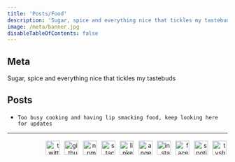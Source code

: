 ```yaml
---
title: 'Posts/Food'
description: 'Sugar, spice and everything nice that tickles my tastebuds'
image: /meta/banner.jpg
disableTableOfContents: false
---
```


## Meta
Sugar, spice and everything nice that tickles my tastebuds

## Posts
-  `Too busy cooking and having lip smacking food, keep looking here for updates`

---

<div style="text-align: right; margin-top: 0.55rem; margin-bottom: 0.40rem;">
  <a href="https://twitter.com/theimsheth" target="_blank" rel="noopener noreferrer" style="text-decoration:none;">
    <img src="/social/twitter.svg" alt="twitter" style="height: 32px; width: 32px; margin: .2rem" />
  </a>
  <a href="https://github.com/imsheth" target="_blank" rel="noopener noreferrer" style="text-decoration:none;">
    <img src="/social/github.svg" alt="github" style="height: 32px; width: 32px; margin: .2rem" />
  </a>
  <a href="https://www.npmjs.com/~imsheth" target="_blank" rel="noopener noreferrer" style="text-decoration:none;">
    <img src="/social/npm.svg" alt="npm" style="height: 32px; width: 32px; margin: .2rem" />
  </a>
  <a href="https://stackoverflow.com/users/3152654/imsheth?tab=profile" target="_blank" rel="noopener noreferrer" style="text-decoration:none;">
    <img src="/social/stackoverflow.svg" alt="stackoverflow" style="height: 32px; width: 32px; margin: .2rem" />
  </a>
  <a href="https://in.linkedin.com/in/imsheth" target="_blank" rel="noopener noreferrer" style="text-decoration:none;">
    <img src="/social/linkedin.svg" alt="linkedin" style="height: 32px; width: 32px; margin: .2rem" />
  </a>
  <a href="https://angel.co/u/imsheth" target="_blank" rel="noopener noreferrer" style="text-decoration:none;">
    <img src="/social/angellist.svg" alt="angellist" style="height: 32px; width: 32px; margin: .2rem" />
  </a>  
  <a href="https://instagram.com/imsheth/" target="_blank" rel="noopener noreferrer" style="text-decoration:none;">
    <img src="/social/instagram.svg" alt="instagram" style="height: 32px; width: 32px; margin: .2rem" />
  </a>
  <a href="https://www.facebook.com/imsheth" target="_blank" rel="noopener noreferrer" style="text-decoration:none;">
    <img src="/social/facebook.svg" alt="facebook" style="height: 32px; width: 32px; margin: .2rem" />
  </a>
  <a href="https://open.spotify.com/user/orekqqr23uij1ehi7upg9akat?si=xXA0ZUqxQW2GgFYzdXgAOA&nd=1" target="_blank" rel="noopener noreferrer" style="text-decoration:none;">
    <img src="/social/spotify.svg" alt="spotify" style="height: 32px; width: 32px; margin: .2rem" />
  </a>
  <a href="https://www.tvshowtime.com/1589595" target="_blank" rel="noopener noreferrer" style="text-decoration:none;">
    <img src="/social/tvtime.svg" alt="tvshowtime" style="height: 32px; width: 32px; margin: .2rem" />
  </a>
  
</div>